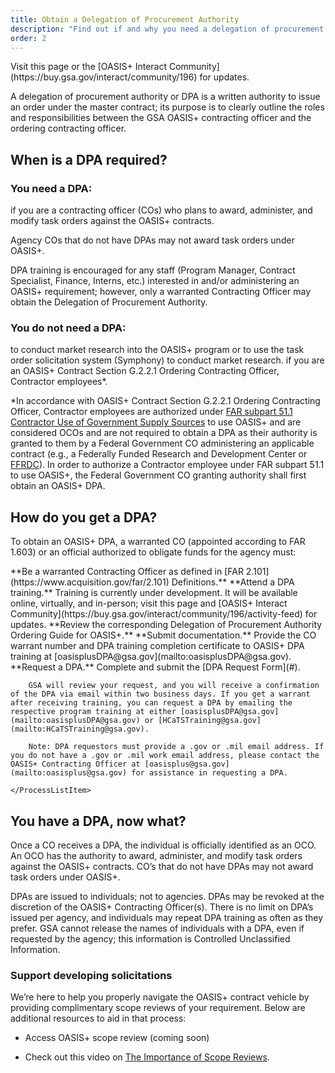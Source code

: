```yaml
---
title: Obtain a Delegation of Procurement Authority
description: "Find out if and why you need a delegation of procurement authority (DPA), how to get one, and stay updated on DPA training."
order: 2
---
```


<Alert heading="Training is currently under development.">
  Visit this page or the [OASIS+ Interact Community](https://buy.gsa.gov/interact/community/196) for updates.
</Alert>

A delegation of procurement authority or DPA is a written authority to issue an order under the master contract; its purpose is to clearly outline the roles and responsibilities between the GSA OASIS+ contracting officer and the ordering contracting officer.

## When is a DPA required?

### You need a DPA:

<IconList>
  <CheckListItem icon="check_circle" color="text-green">
    if you are a contracting officer (COs) who plans to award, administer, and
    modify task orders against the OASIS+ contracts.
  </CheckListItem>
</IconList>

Agency COs that do not have DPAs may not award task orders under OASIS+.

DPA training is encouraged for any staff (Program Manager, Contract Specialist, Finance, Interns, etc.) interested in and/or administering an OASIS+ requirement; however, only a warranted Contracting Officer may obtain the Delegation of Procurement Authority.

### You do not need a DPA:

<IconList>
  <CheckListItem icon="cancel" color="text-red">
    to conduct market research into the OASIS+ program or to use the task order
    solicitation system (Symphony) to conduct market research.
  </CheckListItem>
  <CheckListItem icon="cancel" color="text-red">
    if you are an OASIS+ Contract Section G.2.2.1 Ordering Contracting Officer,
    Contractor employees*.
  </CheckListItem>
</IconList>

*In accordance with OASIS+ Contract Section G.2.2.1 Ordering Contracting Officer, Contractor employees are authorized under [FAR subpart 51.1 Contractor Use of Government Supply Sources](https://www.acquisition.gov/far/subpart-51.1) to use OASIS+ and are considered OCOs and are not required to obtain a DPA as their authority is granted to them by a Federal Government CO administering an applicable contract (e.g., a Federally Funded Research and Development Center or [FFRDC](https://www.nsf.gov/statistics/ffrdclist/)). In order to authorize a Contractor employee under FAR subpart 51.1 to use OASIS+, the Federal Government CO granting authority shall first obtain an OASIS+ DPA.
## How do you get a DPA?
To obtain an OASIS+ DPA, a warranted CO (appointed according to FAR 1.603) or an official authorized to obligate funds for the agency must:

<ProcessList>
    <ProcessListItem>
        **Be a warranted Contracting Officer as defined in [FAR 2.101](https://www.acquisition.gov/far/2.101) Definitions.**
    </ProcessListItem>
    <ProcessListItem>
        **Attend a DPA training.**
        Training is currently under development. It will be available online, virtually, and in-person; visit this page and [OASIS+ Interact Community](https://buy.gsa.gov/interact/community/196/activity-feed) for updates.
    </ProcessListItem>
    <ProcessListItem>
        **Review the corresponding Delegation of Procurement Authority Ordering Guide for OASIS+.**
    </ProcessListItem>
    <ProcessListItem>
        **Submit documentation.**
        Provide the CO warrant number and DPA training completion certificate to OASIS+ DPA training at [oasisplusDPA@gsa.gov](mailto:oasisplusDPA@gsa.gov).
    </ProcessListItem>
     <ProcessListItem>
        **Request a DPA.**
        Complete and submit the [DPA Request Form](#).

        GSA will review your request, and you will receive a confirmation of the DPA via email within two business days. If you get a warrant after receiving training, you can request a DPA by emailing the respective program training at either [oasisplusDPA@gsa.gov](mailto:oasisplusDPA@gsa.gov) or [HCaTSTraining@gsa.gov](mailto:HCaTSTraining@gsa.gov).

        Note: DPA requestors must provide a .gov or .mil email address. If you do not have a .gov or .mil work email address, please contact the OASIS+ Contracting Officer at [oasisplus@gsa.gov](mailto:oasisplus@gsa.gov) for assistance in requesting a DPA.

    </ProcessListItem>
</ProcessList>

## You have a DPA, now what?
Once a CO receives a DPA, the individual is officially identified as an OCO. An OCO has the authority to award, administer, and modify task orders against the OASIS+ contracts. CO’s that do not have DPAs may not award task orders under OASIS+.

DPAs are issued to individuals; not to agencies. DPAs may be revoked at the discretion of the OASIS+ Contracting Officer(s). There is no limit on DPA’s issued per agency, and individuals may repeat DPA training as often as they prefer. GSA cannot release the names of individuals with a DPA, even if requested by the agency; this information is Controlled Unclassified Information. 

### Support developing solicitations

We’re here to help you properly navigate the OASIS+ contract vehicle by providing complimentary scope reviews of your requirement. Below are additional resources to aid in that process:

- Access OASIS+ scope review (coming soon)

- Check out this video on [The Importance of Scope Reviews](https://www.youtube.com/watch?v=HU1qJNtdi3Y).
